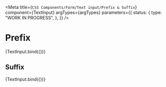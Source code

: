 
<Meta
  title={`CSS Components/Form/Text input/Prefix & Suffix`}
  component={TextInput}
  argTypes={argTypes}
  parameters={{
    status: {
      type: "WORK IN PROGRESS",
    },
  }}
/>

# Prefix

<Canvas>
  <Story name="Invalid" args={{ ...defaultArgs, valueType: "currency", prefix: "€" }}>
    {TextInput.bind({})}
  </Story>
</Canvas>

## Suffix

<Canvas>
  <Story name="Focus" args={{ ...defaultArgs, valueType: "number", suffix: "m³" }}>
    {TextInput.bind({})}
  </Story>
</Canvas>
